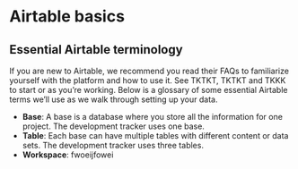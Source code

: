 
# Airtable basics

## Essential Airtable terminology

If you are new to Airtable, we recommend you read their FAQs to familiarize yourself with the platform and how to use it. See TKTKT, TKTKT and TKKK to start or as you’re working. Below is a glossary of some essential Airtable terms we’ll use as we walk through setting up your data. 

- **Base**: A base is a database where you store all the information for one project. The development tracker uses one base. 
- **Table**: Each base can have multiple tables with different content or data sets. The development tracker uses three tables. 
- **Workspace**: fwoeijfowei

<TableOfContents index={4} />